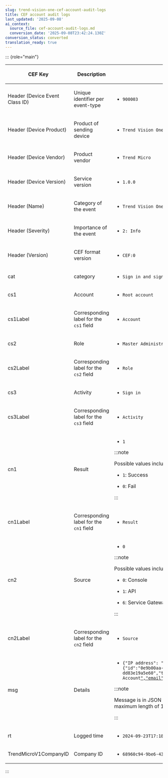 ```yaml
---
slug: trend-vision-one-cef-account-audit-logs
title: CEF account audit logs
last_updated: '2025-09-08'
ai_context:
  source_file: cef-account-audit-logs.md
  conversion_date: '2025-09-08T23:42:24.130Z'
conversion_status: converted
translation_ready: true
---
```


::: {role="main"}

<table>
<thead>
<tr>
<th><p>CEF Key</p></th>
<th><p>Description</p></th>
<th><p>Example</p></th>
</tr>
</thead>
<tbody>
<tr>
<td><p>Header (Device Event Class ID)</p></td>
<td><p>Unique identifier per event-type</p></td>
<td><ul>
<li><p><code>900003</code></p></li>
</ul></td>
</tr>
<tr>
<td><p>Header (Device Product)</p></td>
<td><p>Product of sending device</p></td>
<td><ul>
<li><p><code>Trend Vision One</code></p></li>
</ul></td>
</tr>
<tr>
<td><p>Header (Device Vendor)</p></td>
<td><p>Product vendor</p></td>
<td><ul>
<li><p><code>Trend Micro</code></p></li>
</ul></td>
</tr>
<tr>
<td><p>Header (Device Version)</p></td>
<td><p>Service version</p></td>
<td><ul>
<li><p><code>1.0.0</code></p></li>
</ul></td>
</tr>
<tr>
<td><p>Header (Name)</p></td>
<td><p>Category of the event</p></td>
<td><ul>
<li><p><code>Trend Vision One Account Audit Log</code></p></li>
</ul></td>
</tr>
<tr>
<td><p>Header (Severity)</p></td>
<td><p>Importance of the event</p></td>
<td><ul>
<li><p><code>2: Info</code></p></li>
</ul></td>
</tr>
<tr>
<td><p>Header (Version)</p></td>
<td><p>CEF format version</p></td>
<td><ul>
<li><p><code>CEF:0</code></p></li>
</ul></td>
</tr>
<tr>
<td><p>cat</p></td>
<td><p>category</p></td>
<td><ul>
<li><p><code>Sign in and sign out</code></p></li>
</ul></td>
</tr>
<tr>
<td><p>cs1</p></td>
<td><p>Account</p></td>
<td><ul>
<li><p><code>Root account</code></p></li>
</ul></td>
</tr>
<tr>
<td><p>cs1Label</p></td>
<td><p>Corresponding label for the <code>cs1</code> field</p></td>
<td><ul>
<li><p><code>Account</code></p></li>
</ul></td>
</tr>
<tr>
<td><p>cs2</p></td>
<td><p>Role</p></td>
<td><ul>
<li><p><code>Master Administrator</code></p></li>
</ul></td>
</tr>
<tr>
<td><p>cs2Label</p></td>
<td><p>Corresponding label for the <code>cs2</code> field</p></td>
<td><ul>
<li><p><code>Role</code></p></li>
</ul></td>
</tr>
<tr>
<td><p>cs3</p></td>
<td><p>Activity</p></td>
<td><ul>
<li><p><code>Sign in</code></p></li>
</ul></td>
</tr>
<tr>
<td><p>cs3Label</p></td>
<td><p>Corresponding label for the <code>cs3</code> field</p></td>
<td><ul>
<li><p><code>Activity</code></p></li>
</ul></td>
</tr>
<tr>
<td><p>cn1</p></td>
<td><p>Result</p></td>
<td><ul>
<li><p><code>1</code></p></li>
</ul>


:::note

<p>Possible values include:</p>
<ul>
<li><p><code>1</code>: Success</p></li>
<li><p><code>0</code>: Fail</p></li>
</ul>


:::

</td>
</tr>
<tr>
<td><p>cn1Label</p></td>
<td><p>Corresponding label for the <code>cn1</code> field</p></td>
<td><ul>
<li><p><code>Result</code></p></li>
</ul></td>
</tr>
<tr>
<td><p>cn2</p></td>
<td><p>Source</p></td>
<td><ul>
<li><p><code>0</code></p></li>
</ul>


:::note

<p>Possible values include:</p>
<ul>
<li><p><code>0</code>: Console</p></li>
<li><p><code>1</code>: API</p></li>
<li><p><code>6</code>: Service Gateway</p></li>
</ul>


:::

</td>
</tr>
<tr>
<td><p>cn2Label</p></td>
<td><p>Corresponding label for the <code>cn2</code> field</p></td>
<td><ul>
<li><p><code>Source</code></p></li>
</ul></td>
</tr>
<tr>
<td><p>msg</p></td>
<td><p>Details</p></td>
<td><ul>
<li><p><code>{"IP address": "10.1.1.1", "Identifier": {"id":"0e9b00aa-6ee4-4f83-9e42-dd83e19a5e60","type":"managedAccount","name":"Root Account</code><a href="trend-vision-one-mailto:Wang%22,%22email%22:%22jim_j_wang@trendmicro.com"><code>","email":"admin@example.com</code></a><code>","subType":"local"}}</code></p></li>
</ul>


:::note

<p>Message is in JSON format, and is truncated if exceeding the maximum length of 1000 characters.</p>


:::

</td>
</tr>
<tr>
<td><p>rt</p></td>
<td><p>Logged time</p></td>
<td><ul>
<li><p><code>2024-09-23T17:18:42Z</code></p></li>
</ul></td>
</tr>
<tr>
<td><p>TrendMicroV1CompanyID</p></td>
<td><p>Company ID</p></td>
<td><ul>
<li><p><code>68960c94-9be6-4343-a4ca-6408de7aa331</code></p></li>
</ul></td>
</tr>
</tbody>
</table>
:::
